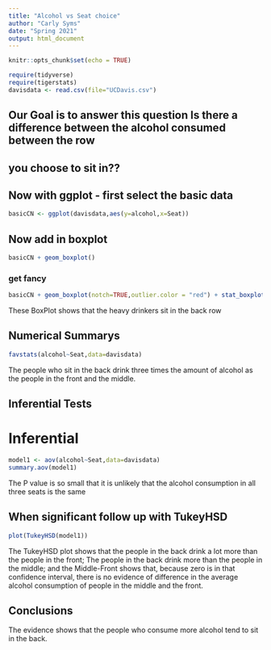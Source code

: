 ```yaml
---
title: "Alcohol vs Seat choice"
author: "Carly Syms"
date: "Spring 2021"
output: html_document
---
```


```r
knitr::opts_chunk$set(echo = TRUE)
```

```r
require(tidyverse)
require(tigerstats)
davisdata <- read.csv(file="UCDavis.csv")
```
## Our Goal is to answer this question Is there a difference between the alcohol consumed between the row
## you choose to sit in??

## Now with ggplot - first select the basic data

```r
basicCN <- ggplot(davisdata,aes(y=alcohol,x=Seat))
```
## Now add in boxplot

```r
basicCN + geom_boxplot()
```
  
  
### get fancy  

```r
basicCN + geom_boxplot(notch=TRUE,outlier.color = "red") + stat_boxplot(geom ='errorbar') + labs(title="Fancy notch boxplot \n with 2 lines")
```

These BoxPlot shows that the heavy drinkers sit in the back row

## Numerical Summarys 
```r
favstats(alcohol~Seat,data=davisdata)
```

The people who sit in the back drink three times the amount of alcohol as the  people in the front and the middle.

## Inferential Tests

# Inferential

```r
model1 <- aov(alcohol~Seat,data=davisdata)
summary.aov(model1)
```
The P value is so small that it is unlikely that the alcohol consumption in all three seats is the same

## When significant follow up with TukeyHSD  

```r
plot(TukeyHSD(model1))
```

The TukeyHSD plot shows that the people in the back drink a lot more than the people in the front; The people in the back drink more than the people in the middle; and the Middle-Front shows that, because zero is in that confidence interval, there is no evidence of difference in the average alcohol consumption of people in the middle and the front.  

## Conclusions

The evidence shows that the people who consume more alcohol tend to sit in the back.

